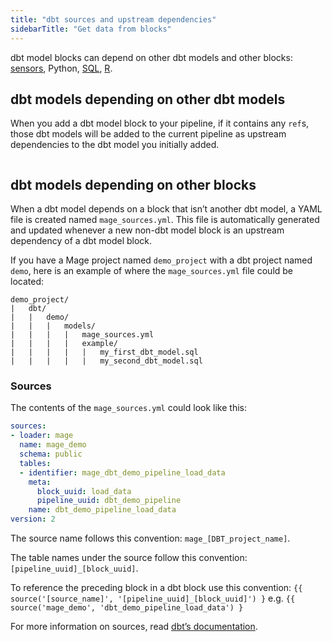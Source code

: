 ```yaml
---
title: "dbt sources and upstream dependencies"
sidebarTitle: "Get data from blocks"
---
```


dbt model blocks can depend on other dbt models and other blocks:
[sensors](/design/blocks/sensor), Python,
[SQL](/guides/blocks/sql-blocks),
[R](/guides/blocks/r-blocks).

## dbt models depending on other dbt models

When you add a dbt model block to your pipeline, if it contains any `ref`s,
those dbt models will be added to the current pipeline as upstream dependencies
to the dbt model you initially added.

<img noZoom src="https://github.com/mage-ai/assets/blob/main/dbt-model-refs.gif?raw=true" alt="" />

## dbt models depending on other blocks

When a dbt model depends on a block that isn’t another dbt model, a YAML file is
created named `mage_sources.yml`. This file is automatically generated and
updated whenever a new non-dbt model block is an upstream dependency of a dbt
model block.

If you have a Mage project named `demo_project` with a dbt project named `demo`,
here is an example of where the `mage_sources.yml` file could be located:

```
demo_project/
|   dbt/
|   |   demo/
|   |   |   models/
|   |   |   |   mage_sources.yml
|   |   |   |   example/
|   |   |   |   |   my_first_dbt_model.sql
|   |   |   |   |   my_second_dbt_model.sql
```

### Sources

The contents of the `mage_sources.yml` could look like this:

```yaml
sources:
- loader: mage
  name: mage_demo
  schema: public
  tables:
  - identifier: mage_dbt_demo_pipeline_load_data
    meta:
      block_uuid: load_data
      pipeline_uuid: dbt_demo_pipeline
    name: dbt_demo_pipeline_load_data
version: 2
```

The source name follows this convention: `mage_[DBT_project_name]`.

The table names under the source follow this convention:
`[pipeline_uuid]_[block_uuid]`.

To reference the preceding block in a dbt block use this convention:
`{{ source('[source_name]', '[pipeline_uuid]_[block_uuid]') }`
e.g.
`{{ source('mage_demo', 'dbt_demo_pipeline_load_data') }`

For more information on sources, read
[dbt’s documentation](https://docs.getdbt.com/docs/build/sources).
